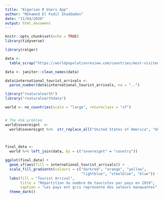 ```yaml
---
title: "Algerian R Users App"
author: "Mohamed El Fodil Ihaddaden"
date: "11/04/2020"
output: html_document
---
```


```r
knitr::opts_chunk$set(echo = TRUE)
library(tidyverse)

```

```r
library(ralger)

data <-
  table_scrap("https://worldpopulationreview.com/countries/most-visited-countries/")

```


```r

data <- janitor::clean_names(data)

```


```r

data$international_tourist_arrivals <-
  parse_number(data$international_tourist_arrivals, na = "..")


```


```r

library("rnaturalearth")
library("rnaturalearthdata")

world <- ne_countries(scale = "large", returnclass = "sf")


# The USA problem
world$sovereignt  <-
  world$sovereignt %>%  str_replace_all("United States of America", "United States")

  


```


```r

final_data <-
  world %>% left_join(data, by = c("sovereignt" = "country"))


```

```r


ggplot(final_data) +
  geom_sf(aes(fill = international_tourist_arrivals)) +
  scale_fill_gradientn(colours = c("darkred", "orange", "yellow",
                                   "lightblue", "steelblue", "blue")) +
  labs(fill = "Tourist Arrival",
       title = "Répartition du nombre de touristes par pays en 2019",
       caption = "Les pays ont gris représente des valeurs manquantes") +
  theme_dark()


```








